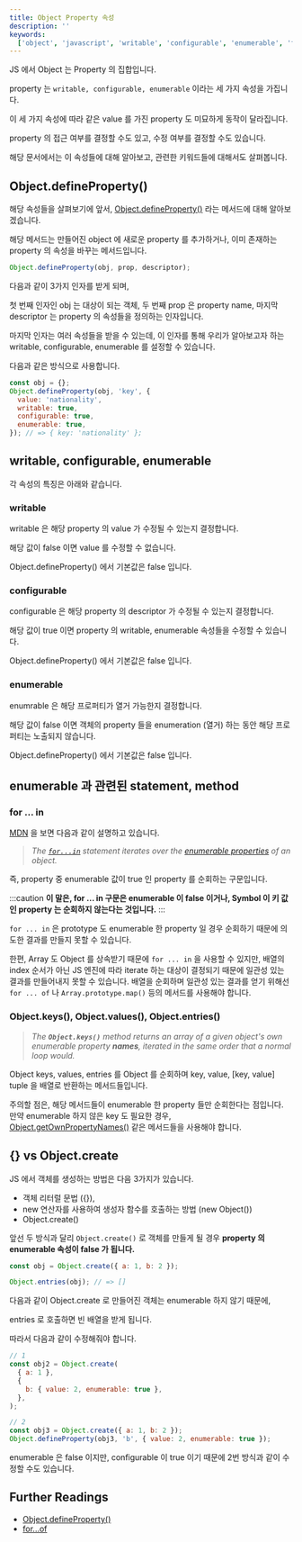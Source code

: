 ```yaml
---
title: Object Property 속성
description: ''
keywords:
  ['object', 'javascript', 'writable', 'configurable', 'enumerable', 'for in', 'for of', 'Object.defineProperty']
---
```


JS 에서 Object 는 Property 의 집합입니다.

property 는 `writable, configurable, enumerable` 이라는 세 가지 속성을 가집니다.

이 세 가지 속성에 따라 같은 value 를 가진 property 도 미묘하게 동작이 달라집니다.

property 의 접근 여부를 결정할 수도 있고, 수정 여부를 결정할 수도 있습니다.

해당 문서에서는 이 속성들에 대해 알아보고, 관련한 키워드들에 대해서도 살펴봅니다.

## Object.defineProperty()

해당 속성들을 살펴보기에 앞서, [Object.defineProperty()](https://developer.mozilla.org/en-US/docs/Web/JavaScript/Reference/Global_Objects/Object/defineProperty) 라는 메서드에 대해 알아보겠습니다.

해당 메서드는 만들어진 object 에 새로운 property 를 추가하거나, 이미 존재하는 property 의 속성을 바꾸는 메서드입니다.

```js
Object.defineProperty(obj, prop, descriptor);
```

다음과 같이 3가지 인자를 받게 되며,

첫 번째 인자인 obj 는 대상이 되는 객체, 두 번째 prop 은 property name, 마지막 descriptor 는 property 의 속성들을 정의하는 인자입니다.

마지막 인자는 여러 속성들을 받을 수 있는데, 이 인자를 통해 우리가 알아보고자 하는 writable, configurable, enumerable 를 설정할 수 있습니다.

다음과 같은 방식으로 사용합니다.

```js
const obj = {};
Object.defineProperty(obj, 'key', {
  value: 'nationality',
  writable: true,
  configurable: true,
  enumerable: true,
}); // => { key: 'nationality' };
```

## writable, configurable, enumerable

각 속성의 특징은 아래와 같습니다.

### writable

writable 은 해당 property 의 value 가 수정될 수 있는지 결정합니다.

해당 값이 false 이면 value 를 수정할 수 없습니다.

Object.defineProperty() 에서 기본값은 false 입니다.

### configurable

configurable 은 해당 property 의 descriptor 가 수정될 수 있는지 결정합니다.

해당 값이 true 이면 property 의 writable, enumerable 속성들을 수정할 수 있습니다.

Object.defineProperty() 에서 기본값은 false 입니다.

### enumerable

enumrable 은 해당 프로퍼티가 열거 가능한지 결정합니다.

해당 값이 false 이면 객체의 property 들을 enumeration (열거) 하는 동안 해당 프로퍼티는 노출되지 않습니다.

Object.defineProperty() 에서 기본값은 false 입니다.

## enumerable 과 관련된 statement, method

### for ... in

[MDN](https://developer.mozilla.org/en-US/docs/Web/JavaScript/Reference/Statements/for...of#difference_between_for...of_and_for...in) 을 보면 다음과 같이 설명하고 있습니다.

> _The [`for...in`](https://developer.mozilla.org/en-US/docs/Web/JavaScript/Reference/Statements/for...in) statement iterates over the [enumerable properties](https://developer.mozilla.org/en-US/docs/Web/JavaScript/Enumerability_and_ownership_of_properties) of an object._

즉, property 중 enumerable 값이 true 인 property 를 순회하는 구문입니다.

:::caution
**이 말은, for ... in 구문은 enumerable 이 false 이거나, Symbol 이 키 값인 property 는 순회하지 않는다는 것입니다.**
:::

`for ... in` 은 prototype 도 enumerable 한 property 일 경우 순회하기 때문에 의도한 결과를 만들지 못할 수 있습니다.

한편, Array 도 Object 를 상속받기 때문에 `for ... in` 을 사용할 수 있지만, 배열의 index 순서가 아닌 JS 엔진에 따라 iterate 하는 대상이 결정되기 때문에 일관성 있는 결과를 만들어내지 못할 수 있습니다.
배열을 순회하며 일관성 있는 결과를 얻기 위해선 `for ... of` 나 `Array.prototype.map()` 등의 메서드를 사용해야 합니다.

### Object.keys(), Object.values(), Object.entries()

> _The **`Object.keys()`** method returns an array of a given object's own enumerable property **names**, iterated in the same order that a normal loop would._

Object keys, values, entries 를 Object 를 순회하며 key, value, [key, value] tuple 을 배열로 반환하는 메서드들입니다.

주의할 점은, 해당 메서드들이 enumerable 한 property 들만 순회한다는 점입니다.
만약 enumerable 하지 않은 key 도 필요한 경우, [Object.getOwnPropertyNames()](https://developer.mozilla.org/en-US/docs/Web/JavaScript/Reference/Global_Objects/Object/getOwnPropertyNames) 같은 메서드들을 사용해야 합니다.

## {} vs Object.create

JS 에서 객체를 생성하는 방법은 다음 3가지가 있습니다.

- 객체 리터럴 문법 ({}),
- new 연산자를 사용하여 생성자 함수를 호출하는 방법 (new Object())
- Object.create()

앞선 두 방식과 달리 `Object.create()` 로 객체를 만들게 될 경우 **property 의 enumerable 속성이 false 가 됩니다.**

```js
const obj = Object.create({ a: 1, b: 2 });

Object.entries(obj); // => []
```

다음과 같이 Object.create 로 만들어진 객체는 enumerable 하지 않기 때문에,

entries 로 호출하면 빈 배열을 받게 됩니다.

따라서 다음과 같이 수정해줘야 합니다.

```js
// 1
const obj2 = Object.create(
  { a: 1 },
  {
    b: { value: 2, enumerable: true },
  },
);

// 2
const obj3 = Object.create({ a: 1, b: 2 });
Object.defineProperty(obj3, 'b', { value: 2, enumerable: true });
```

enumerable 은 false 이지만, configurable 이 true 이기 때문에 2번 방식과 같이 수정할 수도 있습니다.

## Further Readings

- [Object.defineProperty()](https://developer.mozilla.org/en-US/docs/Web/JavaScript/Reference/Global_Objects/Object/defineProperty)
- [for...of](https://developer.mozilla.org/en-US/docs/Web/JavaScript/Reference/Statements/for...of#difference_between_for...of_and_for...in)
